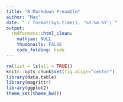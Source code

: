 ```yaml
---
title: "R Markdown Preamble"
author: "Max"
date: "`r format(Sys.time(), '%d.%m.%Y')`"
output:
  rmdformats::html_clean:
    mathjax: NULL
    thumbnails: FALSE
    code_folding: hide
---
```


<style>
body {
text-align: justify}
.main-container {
  max-width: 1000px;
  margin-left: auto;
  margin-right: auto;
}
</style>

```r
rm(list = ls(all = TRUE))
knitr::opts_chunk$set(fig.align="center")
library(data.table)
library(magrittr)
library(ggplot2)
theme_set(theme_bw())
```
